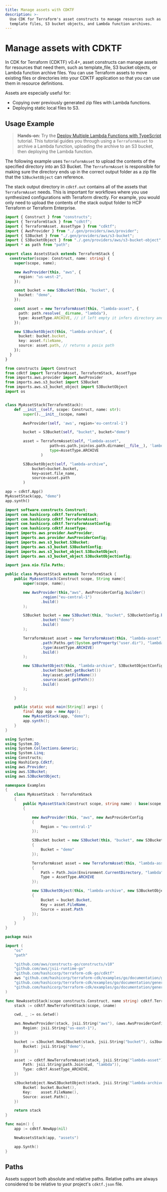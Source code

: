 ```yaml
---
title: Manage assets with CDKTF
description: >-
  Use CDK for Terraform's asset constructs to manage resources such as
  template files, S3 bucket objects, and Lambda function archives.
---
```


# Manage assets with CDKTF

In CDK for Terraform (CDKTF) v0.4+, asset constructs can manage assets for resources that need them, such as template_file, S3 bucket objects, or Lambda function archive files. You can use Terraform assets to move existing files or directories into your CDKTF application so that you can use them in resource definitions.

Assets are especially useful for:

- Copying over previously generated zip files with Lambda functions.
- Deploying static local files to S3.

## Usage Example

> **Hands-on:** Try the [Deploy Multiple Lambda Functions with TypeScript](/terraform/tutorials/cdktf/cdktf-assets-stacks-lambda) tutorial. This tutorial guides you through using a `TerraformAsset` to archive a Lambda function, uploading the archive to an S3 bucket, then deploying the Lambda function.

The following example uses `TerraformAsset` to upload the contents of the specified directory into an S3 Bucket. The `TerraformAsset` is responsible for making sure the directory ends up in the correct output folder as a zip file that the `S3BucketObject` can reference.

The stack output directory in `cdktf.out` contains all of the assets that `TerraformAsset` needs. This is important for workflows where you use synthesized configurations with Terraform directly. For example, you would only need to upload the contents of the stack output folder to HCP Terraform or Terraform Enterprise.

<!-- #NEXT_CODE_BLOCK_SOURCE:ts examples/typescript/documentation#assets -->
<!-- #NEXT_CODE_BLOCK_SOURCE:python examples/python/documentation#assets -->
<!-- #NEXT_CODE_BLOCK_SOURCE:java examples/java/documentation#assets -->
<!-- #NEXT_CODE_BLOCK_SOURCE:csharp examples/csharp/documentation#assets -->
<!-- #NEXT_CODE_BLOCK_SOURCE:go examples/go/documentation#assets -->

<CodeTabs>

```ts
import { Construct } from "constructs";
import { TerraformStack } from "cdktf";
import { TerraformAsset, AssetType } from "cdktf";
import { AwsProvider } from "./.gen/providers/aws/provider";
import { S3Bucket } from "./.gen/providers/aws/s3-bucket";
import { S3BucketObject } from "./.gen/providers/aws/s3-bucket-object";
import * as path from "path";

export class AssetsStack extends TerraformStack {
  constructor(scope: Construct, name: string) {
    super(scope, name);

    new AwsProvider(this, "aws", {
      region: "us-west-2",
    });

    const bucket = new S3Bucket(this, "bucket", {
      bucket: "demo",
    });

    const asset = new TerraformAsset(this, "lambda-asset", {
      path: path.resolve(__dirname, "lambda"),
      type: AssetType.ARCHIVE, // if left empty it infers directory and file
    });

    new S3BucketObject(this, "lambda-archive", {
      bucket: bucket.bucket,
      key: asset.fileName,
      source: asset.path, // returns a posix path
    });
  }
}
```

```python
from constructs import Construct
from cdktf import TerraformAsset, TerraformStack, AssetType
from imports.aws.provider import AwsProvider
from imports.aws.s3_bucket import S3Bucket
from imports.aws.s3_bucket_object import S3BucketObject
import os


class MyAssetStack(TerraformStack):
    def __init__(self, scope: Construct, name: str):
        super().__init__(scope, name)

        AwsProvider(self, 'aws', region='eu-central-1')

        bucket = S3Bucket(self, "bucket", bucket="demo")

        asset = TerraformAsset(self, "lambda-asset",
                    path=os.path.join(os.path.dirname(__file__), 'lambda'),
                    type=AssetType.ARCHIVE
                )

        S3BucketObject(self, "lambda-archive",
            bucket=bucket.bucket,
            key=asset.file_name,
            source=asset.path
        )

app = cdktf.App()
MyAssetStack(app, "demo")
app.synth()
```

```java
import software.constructs.Construct;
import com.hashicorp.cdktf.TerraformStack;
import com.hashicorp.cdktf.TerraformAsset;
import com.hashicorp.cdktf.TerraformAssetConfig;
import com.hashicorp.cdktf.AssetType;
import imports.aws.provider.AwsProvider;
import imports.aws.provider.AwsProviderConfig;
import imports.aws.s3_bucket.S3Bucket;
import imports.aws.s3_bucket.S3BucketConfig;
import imports.aws.s3_bucket_object.S3BucketObject;
import imports.aws.s3_bucket_object.S3BucketObjectConfig;

import java.nio.file.Paths;

public class MyAssetStack extends TerraformStack {
    public MyAssetStack(Construct scope, String name){
        super(scope, name);

        new AwsProvider(this,"aws", AwsProviderConfig.builder()
                .region("eu-central-1")
                .build()
        );

        S3Bucket bucket = new S3Bucket(this, "bucket", S3BucketConfig.builder()
                .bucket("demo")
                .build()
        );

        TerraformAsset asset = new TerraformAsset(this, "lambda-asset", TerraformAssetConfig.builder()
                .path(Paths.get(System.getProperty("user.dir"), "lambda").toString())
                .type(AssetType.ARCHIVE)
                .build()
        );

        new S3BucketObject(this, "lambda-archive", S3BucketObjectConfig.builder()
                .bucket(bucket.getBucket())
                .key(asset.getFileName())
                .source(asset.getPath())
                .build()
        );

    }

    public static void main(String[] args) {
        final App app = new App();
        new MyAssetStack(app, "demo");
        app.synth();
    }
}
```

```csharp
using System;
using System.IO;
using System.Collections.Generic;
using System.Linq;
using Constructs;
using HashiCorp.Cdktf;
using aws.Provider;
using aws.S3Bucket;
using aws.S3BucketObject;

namespace Examples
{
    class MyAssetStack : TerraformStack
    {
        public MyAssetStack(Construct scope, string name) : base(scope, name)
        {

            new AwsProvider(this, "aws", new AwsProviderConfig
            {
                Region = "eu-central-1"
            });

            S3Bucket bucket = new S3Bucket(this, "bucket", new S3BucketConfig
            {
                Bucket = "demo"
            });

            TerraformAsset asset = new TerraformAsset(this, "lambda-asset", new TerraformAssetConfig
            {
                Path = Path.Join(Environment.CurrentDirectory, "lambda"),
                Type = AssetType.ARCHIVE
            });

            new S3BucketObject(this, "lambda-archive", new S3BucketObjectConfig
            {
                Bucket = bucket.Bucket,
                Key = asset.FileName,
                Source = asset.Path
            });
        }
    }
}
```

```go
package main

import (
	"os"
	"path"

	"github.com/aws/constructs-go/constructs/v10"
	"github.com/aws/jsii-runtime-go"
	"github.com/hashicorp/terraform-cdk-go/cdktf"
	aws "github.com/hashicorp/terraform-cdk/examples/go/documentation/generated/hashicorp/aws/provider"
	"github.com/hashicorp/terraform-cdk/examples/go/documentation/generated/hashicorp/aws/s3bucket"
	"github.com/hashicorp/terraform-cdk/examples/go/documentation/generated/hashicorp/aws/s3bucketobject"
)

func NewAssetsStack(scope constructs.Construct, name string) cdktf.TerraformStack {
	stack := cdktf.NewTerraformStack(scope, &name)

	cwd, _ := os.Getwd()

	aws.NewAwsProvider(stack, jsii.String("aws"), &aws.AwsProviderConfig{
		Region: jsii.String("us-east-1"),
	})

	bucket := s3bucket.NewS3Bucket(stack, jsii.String("bucket"), &s3bucket.S3BucketConfig{
		Bucket: jsii.String("demo"),
	})

	asset := cdktf.NewTerraformAsset(stack, jsii.String("lambda-asset"), &cdktf.TerraformAssetConfig{
		Path: jsii.String(path.Join(cwd, "lambda")),
		Type: cdktf.AssetType_ARCHIVE,
	})

	s3bucketobject.NewS3BucketObject(stack, jsii.String("lambda-archive"), &s3bucketobject.S3BucketObjectConfig{
		Bucket: bucket.Bucket(),
		Key:    asset.FileName(),
		Source: asset.Path(),
	})

	return stack
}

func main() {
	app := cdktf.NewApp(nil)

	NewAssetsStack(app, "assets")

	app.Synth()
}

```

</CodeTabs>

## Paths

Assets support both absolute and relative paths. Relative paths are always considered to be relative to your project's `cdktf.json` file.
